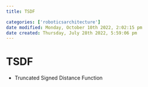 ```yaml
---
title: TSDF

categories: ['roboticsarchitecture']
date modified: Monday, October 10th 2022, 2:02:15 pm
date created: Thursday, July 28th 2022, 5:59:06 pm
---
```


# TSDF
- Truncated Signed Distance Function



